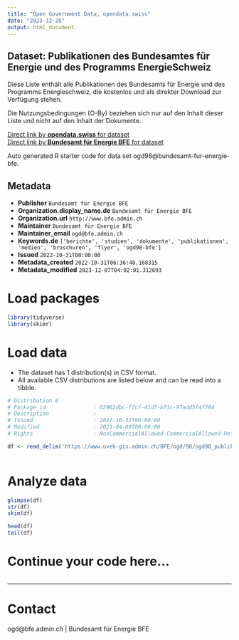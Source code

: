 ```yaml
---
title: "Open Government Data, opendata.swiss"
date: "2023-12-28"
output: html_document
---
```


## Dataset: Publikationen des Bundesamtes für Energie und des Programms EnergieSchweiz

Diese Liste enthält alle Publikationen des Bundesamts für Energie und des Programms Energieschweiz, die kostenlos und als direkter Download zur Verfügung stehen.

Die Nutzungsbedingungen (O-By) beziehen sich nur auf den Inhalt dieser Liste und nicht auf den Inhalt der Dokumente.

[Direct link by **opendata.swiss** for dataset](https://opendata.swiss/de/dataset/publikationen-des-bundesamtes-fur-energie-und-des-programms-energieschweiz)<br>
[Direct link by **Bundesamt für Energie BFE** for dataset](https://www.bfe.admin.ch/bfe/de/home/news-und-medien/publikationen.html)

Auto generated R starter code for data set ogd98@bundesamt-fur-energie-bfe.

## Metadata

- **Publisher** `Bundesamt für Energie BFE`
- **Organization.display_name.de** `Bundesamt für Energie BFE`
- **Organization.url** `http://www.bfe.admin.ch`
- **Maintainer** `Bundesamt für Energie BFE`
- **Maintainer_email** `ogd@bfe.admin.ch`
- **Keywords.de** `['berichte', 'studien', 'dokumente', 'publikationen', 'medien', 'broschuren', 'flyer', 'ogd98-bfe']`
- **Issued** `2022-10-31T00:00:00`
- **Metadata_created** `2022-10-31T06:36:48.168315`
- **Metadata_modified** `2023-12-07T04:02:01.312693`


# Load packages

```r

library(tidyverse)
library(skimr)

```

# Load data

-   The dataset has 1 distribution(s) in CSV format.
-   All available CSV distributions are listed below and can be read into a tibble.

```r

# Distribution 0
# Package_id               : 62962dbc-f7cf-41d7-b71c-97add5f4f784
# Description              : 
# Issued                   : 2022-10-31T00:00:00
# Modified                 : 2023-04-09T00:00:00
# Rights                   : NonCommercialAllowed-CommercialAllowed-ReferenceRequired

df <- read_delim('https://www.uvek-gis.admin.ch/BFE/ogd/98/ogd98_publikationen.csv')



```

# Analyze data

```r

glimpse(df)
str(df)
skim(df)

head(df)
tail(df)

```

# Continue your code here...

```r

```

------------------------------------------------------------------------

# Contact

ogd@bfe.admin.ch | Bundesamt für Energie BFE
